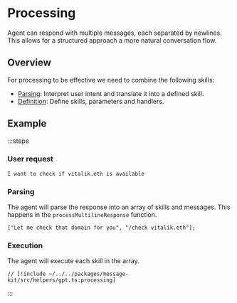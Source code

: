 # Processing

Agent can respond with multiple messages, each separated by newlines. This allows for a structured approach a more natural conversation flow.

## Overview

For processing to be effective we need to combine the following skills:

- [Parsing](/skills/parsing): Interpret user intent and translate it into a defined skill.
- [Definition](/skills/definition): Define skills, parameters and handlers.

## Example

:::steps

### User request

```
I want to check if vitalik.eth is available
```

### Parsing

The agent will parse the response into an array of skills and messages. This happens in the `processMultilineResponse` function.

```tsx [gpt.ts]
["Let me check that domain for you", "/check vitalik.eth"];
```

### Execution

The agent will execute each skill in the array.

```tsx [index.ts]
// [!include ~/../../packages/message-kit/src/helpers/gpt.ts:processing]
```

:::
